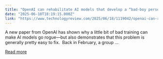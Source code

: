 ```yaml
---
title: "OpenAI can rehabilitate AI models that develop a “bad-boy persona”"
date: "2025-06-18T18:19:15.000Z"
link: "https://www.technologyreview.com/2025/06/18/1119042/openai-can-rehabilitate-ai-models-that-develop-a-bad-boy-persona/"
---
```


A new paper from OpenAI has shown why a little bit of bad training can make AI models go rogue—but also demonstrates that this problem is generally pretty easy to fix.&#160; Back in February, a group ...

[Read more](https://www.technologyreview.com/2025/06/18/1119042/openai-can-rehabilitate-ai-models-that-develop-a-bad-boy-persona/)
